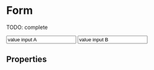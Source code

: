 


<Meta title="Atoms/Form" component={Form} />

# Form

TODO: complete

<Preview>
  <Story name="default" parameters={{ decorators: [withKnobs, withA11y, centered] }}>
    <Form
    alertText={text("alertText", "Validation submit mesesage")}
    alertAppearance={select("alertAppearance", ["danger", "primary", "secondary", "warning", "success"])}
    link={text("link", "Primary text link")}
    linkTo={text("linkTo", "http://www.tiendanube.com")}
    submitLabel={text("submitLabel", "Primary")}
    onClickSubmit={action("onClickSubmit")}
    buttonLabel={text("buttonLabel", "Default")}
    onClickButton={action("onClickButton")} >
    <Input
      label="label input A"
      value="value input A"
      placeholder="placeholder A"
      name="name A"
    />
    <Input
      label="label input B"
      value="value input B"
      placeholder="placeholder B"
      name="name B"
    />
    </Form>
  </Story>
</Preview>

## Properties

<Props of={Form.type} />
  